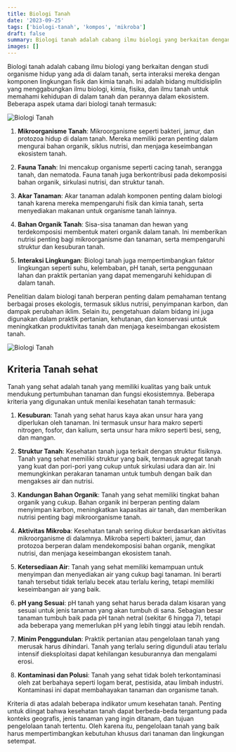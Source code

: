 ```yaml
---
title: Biologi Tanah
date: '2023-09-25'
tags: ['biologi-tanah', 'kompos', 'mikroba']
draft: false
summary: Biologi tanah adalah cabang ilmu biologi yang berkaitan dengan studi organisme hidup yang ada di dalam tanah, serta interaksi mereka dengan komponen lingkungan fisik dan kimia tanah.
images: []
---
```


Biologi tanah adalah cabang ilmu biologi yang berkaitan dengan studi organisme hidup yang ada di dalam tanah, serta interaksi mereka dengan komponen lingkungan fisik dan kimia tanah. Ini adalah bidang multidisiplin yang menggabungkan ilmu biologi, kimia, fisika, dan ilmu tanah untuk memahami kehidupan di dalam tanah dan perannya dalam ekosistem. Beberapa aspek utama dari biologi tanah termasuk:

![Biologi Tanah](/static/images/agribisnis/biologi-tanah.jpg)

1. **Mikroorganisme Tanah**: Mikroorganisme seperti bakteri, jamur, dan protozoa hidup di dalam tanah. Mereka memiliki peran penting dalam mengurai bahan organik, siklus nutrisi, dan menjaga keseimbangan ekosistem tanah.

2. **Fauna Tanah**: Ini mencakup organisme seperti cacing tanah, serangga tanah, dan nematoda. Fauna tanah juga berkontribusi pada dekomposisi bahan organik, sirkulasi nutrisi, dan struktur tanah.

3. **Akar Tanaman**: Akar tanaman adalah komponen penting dalam biologi tanah karena mereka mempengaruhi fisik dan kimia tanah, serta menyediakan makanan untuk organisme tanah lainnya.

4. **Bahan Organik Tanah**: Sisa-sisa tanaman dan hewan yang terdekomposisi membentuk materi organik dalam tanah. Ini memberikan nutrisi penting bagi mikroorganisme dan tanaman, serta mempengaruhi struktur dan kesuburan tanah.

5. **Interaksi Lingkungan**: Biologi tanah juga mempertimbangkan faktor lingkungan seperti suhu, kelembaban, pH tanah, serta penggunaan lahan dan praktik pertanian yang dapat memengaruhi kehidupan di dalam tanah.

Penelitian dalam biologi tanah berperan penting dalam pemahaman tentang berbagai proses ekologis, termasuk siklus nutrisi, penyimpanan karbon, dan dampak perubahan iklim. Selain itu, pengetahuan dalam bidang ini juga digunakan dalam praktik pertanian, kehutanan, dan konservasi untuk meningkatkan produktivitas tanah dan menjaga keseimbangan ekosistem tanah.

![Biologi Tanah](/static/images/agribisnis/biologi-tanah1.jpg)

## Kriteria Tanah sehat

Tanah yang sehat adalah tanah yang memiliki kualitas yang baik untuk mendukung pertumbuhan tanaman dan fungsi ekosistemnya. Beberapa kriteria yang digunakan untuk menilai kesehatan tanah termasuk:

1. **Kesuburan**: Tanah yang sehat harus kaya akan unsur hara yang diperlukan oleh tanaman. Ini termasuk unsur hara makro seperti nitrogen, fosfor, dan kalium, serta unsur hara mikro seperti besi, seng, dan mangan.

2. **Struktur Tanah**: Kesehatan tanah juga terkait dengan struktur fisiknya. Tanah yang sehat memiliki struktur yang baik, termasuk agregat tanah yang kuat dan pori-pori yang cukup untuk sirkulasi udara dan air. Ini memungkinkan perakaran tanaman untuk tumbuh dengan baik dan mengakses air dan nutrisi.

3. **Kandungan Bahan Organik**: Tanah yang sehat memiliki tingkat bahan organik yang cukup. Bahan organik ini berperan penting dalam menyimpan karbon, meningkatkan kapasitas air tanah, dan memberikan nutrisi penting bagi mikroorganisme tanah.

4. **Aktivitas Mikroba**: Kesehatan tanah sering diukur berdasarkan aktivitas mikroorganisme di dalamnya. Mikroba seperti bakteri, jamur, dan protozoa berperan dalam mendekomposisi bahan organik, mengikat nutrisi, dan menjaga keseimbangan ekosistem tanah.

5. **Ketersediaan Air**: Tanah yang sehat memiliki kemampuan untuk menyimpan dan menyediakan air yang cukup bagi tanaman. Ini berarti tanah tersebut tidak terlalu becek atau terlalu kering, tetapi memiliki keseimbangan air yang baik.

6. **pH yang Sesuai**: pH tanah yang sehat harus berada dalam kisaran yang sesuai untuk jenis tanaman yang akan tumbuh di sana. Sebagian besar tanaman tumbuh baik pada pH tanah netral (sekitar 6 hingga 7), tetapi ada beberapa yang memerlukan pH yang lebih tinggi atau lebih rendah.

7. **Minim Penggundulan**: Praktik pertanian atau pengelolaan tanah yang merusak harus dihindari. Tanah yang terlalu sering digunduli atau terlalu intensif dieksploitasi dapat kehilangan kesuburannya dan mengalami erosi.

8. **Kontaminasi dan Polusi**: Tanah yang sehat tidak boleh terkontaminasi oleh zat berbahaya seperti logam berat, pestisida, atau limbah industri. Kontaminasi ini dapat membahayakan tanaman dan organisme tanah.

Kriteria di atas adalah beberapa indikator umum kesehatan tanah. Penting untuk diingat bahwa kesehatan tanah dapat berbeda-beda tergantung pada konteks geografis, jenis tanaman yang ingin ditanam, dan tujuan pengelolaan tanah tertentu. Oleh karena itu, pengelolaan tanah yang baik harus mempertimbangkan kebutuhan khusus dari tanaman dan lingkungan setempat.
